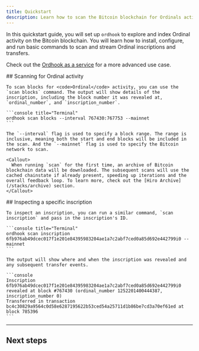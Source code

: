 ```yaml
---
title: Quickstart
description: Learn how to scan the Bitcoin blockchain for Ordinals activity.
---
```



In this quickstart guide, you will set up `ordhook` to explore and index Ordinal activity on the Bitcoin blockchain. You will learn how to install, configure, and run basic commands to scan and stream Ordinal inscriptions and transfers.

Check out the [Ordhook as a service](/bitcoin/ordinals/ordhook/guides/ordhook-as-a-service) for a more advanced use case.

<Steps>
  <Step>
    ## Scanning for Ordinal activity
  
    To scan blocks for <code>Ordinal</code> activity, you can use the `scan blocks` command. The output will show details of the inscription, including the block number it was revealed at, `ordinal_number`, and `inscription_number`.

    ```console title="Terminal"
    ordhook scan blocks --interval 767430:767753 --mainnet
    ```

    The `--interval` flag is used to specify a block range. The range is inclusive, meaning both the start and end blocks will be included in the scan. And the `--mainnet` flag is used to specify the Bitcoin network to scan.

    <Callout>
      When running `scan` for the first time, an archive of Bitcoin blockchain data will be downloaded. The subsequent scans will use the cached chainstate if already present, speeding up iterations and the overall feedback loop. To learn more, check out the [Hiro Archive](/stacks/archive) section.
    </Callout>
  </Step>
  <Step>
    ## Inspecting a specific inscription
  
    To inspect an inscription, you can run a similar command, `scan inscription` and pass in the inscription's ID.

    ```console title="Terminal"
    ordhook scan inscription 6fb976ab49dcec017f1e201e84395983204ae1a7c2abf7ced0a85d692e442799i0 --mainnet
    ```

    The output will show where and when the inscription was revealed and any subsequent transfer events.

    ```console
    Inscription 6fb976ab49dcec017f1e201e84395983204ae1a7c2abf7ced0a85d692e442799i0 revealed at block #767430 (ordinal_number 1252201400444387, inscription_number 0)
    Transferred in transaction bc4c30829a9564c0d58e6287195622b53ced54a25711d1b86be7cd3a70ef61ed at block 785396
    ```
  </Step>
</Steps>

---

## Next steps

<Cards>
  <Card
    href="/bitcoin/ordinals/ordhook/guides/ordhook-as-a-service"
    title="Run Ordhook as a service"
    description="Learn how to run Ordhook as a service using Bitcoind."
  />
  <Card
    href="/ordinals/explorer"
    title="Ordinals Explorer"
    description="Explore the Ordinals Explorer to view inscriptions and transfers."
  />
</Cards>